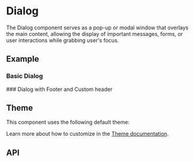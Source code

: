
<Meta title="Docs/Components/Layers/Dialog" />

# Dialog
The Dialog component serves as a pop-up or modal window that overlays the main content,
allowing the display of important messages, forms, or user interactions while grabbing user's focus.

## Example
### Basic Dialog
<Canvas sourceState="shown" of={DialogStories.Simple} />
### Dialog with Footer and Custom header
<Canvas of={DialogStories.Footer} />

## Theme
This component uses the following default theme:

<ThemeRender theme={darkDialogTheme} />

Learn more about how to customize in the [Theme documentation](?path=/docs/docs-theme-getting-started--docs).

## API
<ArgTypes of={Dialog} />
